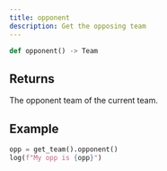 ```yaml
---
title: opponent
description: Get the opposing team 
---
```


```py
def opponent() -> Team
```

## Returns

The opponent team of the current team.

## Example

```py
opp = get_team().opponent()
log(f"My opp is {opp}")
```

